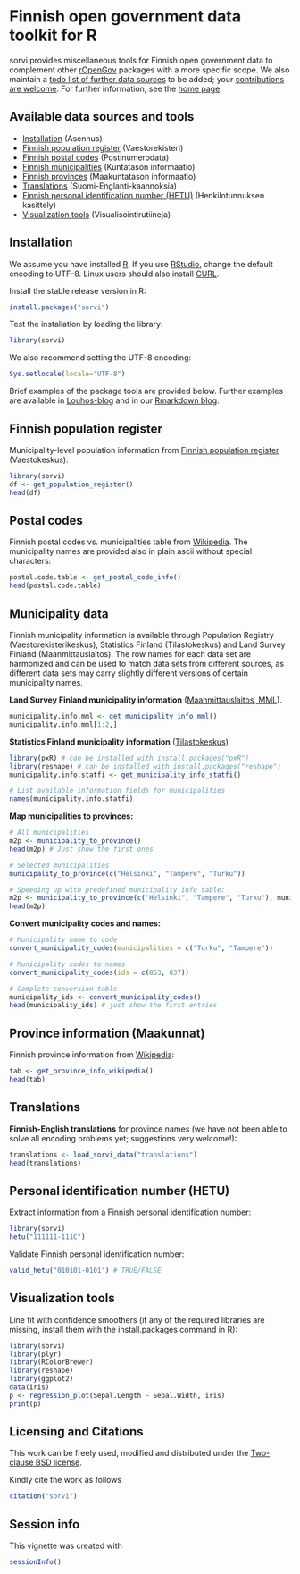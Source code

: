 <!--
%\VignetteEngine{knitr::knitr}
%\VignetteIndexEntry{sorvi Markdown Vignette made with knitr}
-->

Finnish open government data toolkit for R
===========

sorvi provides miscellaneous tools for Finnish open government data to
complement other [rOpenGov](http://ropengov.github.io/projects)
packages with a more specific scope. We also maintain a [todo
list of further data sources](https://github.com/rOpenGov/sorvi/blob/master/vignettes/todo-datasets.md) to be added; your
[contributions are
welcome](http://louhos.github.com/contact.html). For further
information, see the [home page](http://louhos.github.com/sorvi).


## Available data sources and tools

 * [Installation](#installation) (Asennus)
 * [Finnish population register](#populationregister) (Vaestorekisteri)
 * [Finnish postal codes](#postalcodes) (Postinumerodata)
 * [Finnish municipalities](#municipality) (Kuntatason informaatio)
 * [Finnish provinces](#provinces) (Maakuntatason informaatio)
 * [Translations](#translations) (Suomi-Englanti-kaannoksia)
 * [Finnish personal identification number (HETU)](#hetu) (Henkilotunnuksen kasittely)
 * [Visualization tools](#visualization) (Visualisointirutiineja)


## <a name="installation"></a>Installation

We assume you have installed [R](http://www.r-project.org/). If you
use [RStudio](http://www.rstudio.com/ide/download/desktop), change the
default encoding to UTF-8. Linux users should also install
[CURL](http://curl.haxx.se/download.html).

Install the stable release version in R:

```r
install.packages("sorvi")
```

Test the installation by loading the library:

```r
library(sorvi)
```

We also recommend setting the UTF-8 encoding:

```r
Sys.setlocale(locale="UTF-8") 
```

Brief examples of the package tools are provided below. Further
examples are available in [Louhos-blog](http://louhos.wordpress.com)
and in our [Rmarkdown blog](http://louhos.github.io/archive.html).

## <a name="populationregister"></a>Finnish population register

Municipality-level population information from [Finnish population register](http://vrk.fi/default.aspx?docid=5127&site=3&id=0) (Vaestokeskus): 

```r
library(sorvi)
df <- get_population_register()
head(df)
```


## <a name="postalcodes"></a>Postal codes

Finnish postal codes vs. municipalities table from
[Wikipedia](http://fi.wikipedia.org/wiki/Luettelo_Suomen_postinumeroista_kunnittain). The
municipality names are provided also in plain ascii without special
characters:

```r
postal.code.table <- get_postal_code_info() 
head(postal.code.table)
```



## <a name="municipality"></a>Municipality data

Finnish municipality information is available through Population
Registry (Vaestorekisterikeskus), Statistics Finland (Tilastokeskus)
and Land Survey Finland (Maanmittauslaitos). The row names for each
data set are harmonized and can be used to match data sets from
different sources, as different data sets may carry slightly different
versions of certain municipality names. 

**Land Survey Finland municipality information** ([Maanmittauslaitos, MML](http://www.maanmittauslaitos.fi/aineistot-palvelut/latauspalvelut/avoimien-aineistojen-tiedostopalvelu)). 

```r
municipality.info.mml <- get_municipality_info_mml()
municipality.info.mml[1:2,]
```

**Statistics Finland municipality information** ([Tilastokeskus](http://pxweb2.stat.fi/Database/Kuntien%20perustiedot/Kuntien%20perustiedot/Kuntaportaali.px))

```r
library(pxR) # can be installed with install.packages("pxR")
library(reshape) # can be installed with install.packages("reshape")
municipality.info.statfi <- get_municipality_info_statfi()

# List available information fields for municipalities
names(municipality.info.statfi)
```


**Map municipalities to provinces:**

```r
# All municipalities
m2p <- municipality_to_province() 
head(m2p) # Just show the first ones

# Selected municipalities
municipality_to_province(c("Helsinki", "Tampere", "Turku")) 

# Speeding up with predefined municipality info table:
m2p <- municipality_to_province(c("Helsinki", "Tampere", "Turku"), municipality.info.mml)
head(m2p)
```  

**Convert municipality codes and names:**

```r
# Municipality name to code
convert_municipality_codes(municipalities = c("Turku", "Tampere"))

# Municipality codes to names
convert_municipality_codes(ids = c(853, 837))

# Complete conversion table
municipality_ids <- convert_municipality_codes()
head(municipality_ids) # just show the first entries
```


## <a name="provinces"></a>Province information (Maakunnat)

Finnish province information from [Wikipedia](http://fi.wikipedia.org/wiki/V%C3%A4est%C3%B6tiheys):

```r
tab <- get_province_info_wikipedia()
head(tab)
```

## <a name="translations"></a>Translations

**Finnish-English translations** for province names (we have not been able
to solve all encoding problems yet; suggestions very welcome!):

```r
translations <- load_sorvi_data("translations")
head(translations)
```




## <a name="hetu"></a>Personal identification number (HETU)

Extract information from a Finnish personal identification number:

```r
library(sorvi)
hetu("111111-111C")
```

Validate Finnish personal identification number:

```r
valid_hetu("010101-0101") # TRUE/FALSE
```



## <a name="visualization"></a>Visualization tools

Line fit with confidence smoothers (if any of the required libraries
are missing, install them with the install.packages command in R):

```r
library(sorvi) 
library(plyr)
library(RColorBrewer)
library(reshape)
library(ggplot2)
data(iris)
p <- regression_plot(Sepal.Length ~ Sepal.Width, iris) 
print(p)
```




## Licensing and Citations

This work can be freely used, modified and distributed under the 
[Two-clause BSD license](http://en.wikipedia.org/wiki/BSD\_licenses).

Kindly cite the work as follows

```r
citation("sorvi")
```

## Session info

This vignette was created with

```r
sessionInfo()
```




